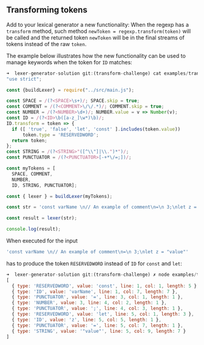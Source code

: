 ## Transforming tokens

Add to your lexical generator a new functionality: When the regexp has a `transform` method, such method `newToken = regexp.transform(token)` will be called and the returned token `newToken` will be in the final streams of tokens instead of the raw `token`.

The example below illustrates how the new functionality can be used to manage keywords when the token for `ID` matches:

```js showLineNumbers {10-14} filename="examples/transform-challenge.js"
➜  lexer-generator-solution git:(transform-challenge) cat examples/transform-challenge.js 
"use strict";

const {buildLexer} = require("../src/main.js");

const SPACE = /(?<SPACE>\s+)/; SPACE.skip = true;
const COMMENT = /(?<COMMENT>\/\/.*)/; COMMENT.skip = true;
const NUMBER = /(?<NUMBER>\d+)/; NUMBER.value = v => Number(v);
const ID = /(?<ID>\b([a-z_]\w*)\b)/;
ID.transform = token => {
  if ([ 'true', 'false', 'let', 'const' ].includes(token.value))
      token.type = 'RESERVEDWORD';
  return token;
};
const STRING = /(?<STRING>"([^\\"]|\\.")*")/;
const PUNCTUATOR = /(?<PUNCTUATOR>[-+*\/=;])/;

const myTokens = [
  SPACE, COMMENT, 
  NUMBER, 
  ID, STRING, PUNCTUATOR];

const { lexer } = buildLexer(myTokens);

const str = 'const varName \n// An example of comment\n=\n 3;\nlet z = "value"';

const result = lexer(str);

console.log(result);
```

When executed for the input 

```js /let/ /const/
'const varName \n// An example of comment\n=\n 3;\nlet z = "value"'
```

has to produce the token `RESERVEDWORD` instead of `ID` for `const` and `let`: 

```js showLineNumbers {3,8} filename="examples/transform-challenge.js"
➜  lexer-generator-solution git:(transform-challenge) ✗ node examples/transform-challenge.js
[
  { type: 'RESERVEDWORD', value: 'const', line: 1, col: 1, length: 5 },
  { type: 'ID', value: 'varName', line: 1, col: 7, length: 7 },
  { type: 'PUNCTUATOR', value: '=', line: 3, col: 1, length: 1 },
  { type: 'NUMBER', value: 3, line: 4, col: 2, length: 1 },
  { type: 'PUNCTUATOR', value: ';', line: 4, col: 3, length: 1 },
  { type: 'RESERVEDWORD', value: 'let', line: 5, col: 1, length: 3 },
  { type: 'ID', value: 'z', line: 5, col: 5, length: 1 },
  { type: 'PUNCTUATOR', value: '=', line: 5, col: 7, length: 1 },
  { type: 'STRING', value: '"value"', line: 5, col: 9, length: 7 }
]
```